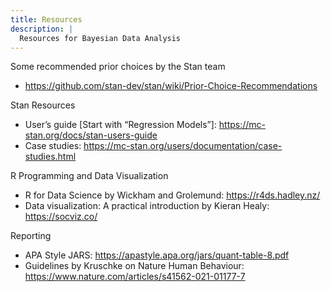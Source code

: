 ```yaml
---
title: Resources
description: |
  Resources for Bayesian Data Analysis
---
```


Some recommended prior choices by the Stan team

- <https://github.com/stan-dev/stan/wiki/Prior-Choice-Recommendations>

Stan Resources

- User's guide [Start with "Regression Models"]: <https://mc-stan.org/docs/stan-users-guide>
- Case studies: <https://mc-stan.org/users/documentation/case-studies.html>

R Programming and Data Visualization

- R for Data Science by Wickham and Grolemund: <https://r4ds.hadley.nz/>
- Data visualization: A practical introduction by Kieran Healy: <https://socviz.co/>

Reporting

- APA Style JARS: <https://apastyle.apa.org/jars/quant-table-8.pdf>
- Guidelines by Kruschke on Nature Human Behaviour: <https://www.nature.com/articles/s41562-021-01177-7>
